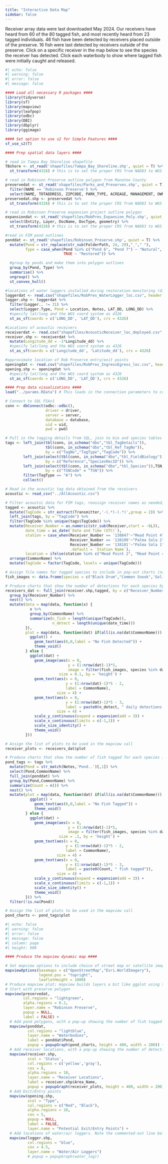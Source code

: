 ```yaml
---
title: "Interactive Data Map"
sidebar: false
---
```


Receiver array data were last downloaded May 2024. Our receivers have heard from 60 of the 80 tagged fish, and most recently heard from 23 tagged individuals. 46 fish have been detected by receivers placed outside of the preserve. 16 fish were last detected by receivers outside of the preserve. Click on a specific receiver in the map below to see the species the receiver has detected. Click each waterbody to show where tagged fish were initially caught and released.

```r
#| echo: false
#| warning: false
#| error: false
#| message: false

#### Load all necessary R packages ####
library(tidyverse)
library(sf)
library(mapview)
library(leafpop)
library(odbc)
library(DBI)
library(dbplyr)
library(ggimage)

#### Set option to use s2 for Simple Features ####
sf_use_s2(T)

#### Prep spatial data layers ####

# read in Tampa Bay Shoreline shapefile
TBshore <- st_read('shapefiles/Tampa_Bay_Shoreline.shp', quiet = T) %>%
  st_transform(4326) # this is to set the proper CRS from NAD83 to WGS 84

# read in Robinson Preserve outline polygon from Manatee County
preservedat <- st_read('shapefiles/Parks_and_Preserves.shp', quiet = T) %>%
  filter(NAME == 'Robinson Preserve') %>%
  select(NAME, TOTADDRESS, ZIPCODE, PARK_TYPE, ACREAGE, MANAGEMENT, OWNER_NAME, geometry)
preservedat.shp <- preservedat %>%
  st_transform(4326) # this is to set the proper CRS from NAD83 to WGS 84

# read in Robinson Preserve expansion project outline polygon
expansiondat <- st_read('shapefiles/RobPres_Expansion_Poly.shp', quiet = T) %>%
  select(Entity, Layer, DocName, DocType, geometry) %>%
  st_transform(4326) # this is to set the proper CRS from NAD83 to WGS 84

#read in FIM pond outlines
ponddat <- st_read('shapefiles/Robinson_Preserve.shp', quiet = T) %>%
  mutate(Pond = str_replace(str_sub(FolderPath, 24, 29),"_"," "),
         Type = case_when(Pond %in% c("Pond 6", "Pond 7") ~ "Natural",
                          TRUE ~ "Restored")) %>%

  #group by ponds and make them into polygon outlines
  group_by(Pond, Type) %>%
  summarise() %>%
  ungroup() %>%
  st_convex_hull()

#locations of water loggers installed during restoration monitoring (different grant than acoustics)
loggerdat <- read.csv("shapefiles/RobPres_WaterLogger_loc.csv", header = T, stringsAsFactors = F)
logger.shp <- loggerdat %>%
  filter(Logger.. != 31) %>%
  select(Logger.Type, Pond = Location, Notes, LAT_DD, LONG_DD) %>%
  #specify lat/long and the WGS coord system as 4326
  st_as_sf(coords = c('LONG_DD', 'LAT_DD'), crs = 4326)

#Locations of acoustic receivers
receiverdat <- read.csv("shapefiles/AcousticReceiver_loc_deployed.csv", header = T, stringsAsFactors = F)
receiver.shp <- receiverdat %>%
  mutate(Longitude_dd = -1*Longitude_dd) %>%
  #specify lat/long and the WGS coord system as 4326
  st_as_sf(coords = c('Longitude_dd', 'Latitude_dd'), crs = 4326)

#approximate location of Rob Preserve entry/exit points
openingdat <- read.csv("shapefiles/RobPres_IngressEgress_loc.csv", header = T, stringsAsFactors = F)
opening.shp <- openingdat %>%
  #specify lat/long and the WGS coord system as 4326
  st_as_sf(coords = c('LONG_DD', 'LAT_DD'), crs = 4326)

#### Prep data visualizations ####
load("../params.RData") # This loads in the connection parameters to connect to the SQL tagging tables

# Connect to SQL FSAv1
conn <- dbConnect(odbc::odbc(),
                  driver = driver,
                  server = server,
                  database = database,
                  uid = uid,
                  pwd = pwd)

# Pull in the tagging details from SQL, join to bio and species tables to get scientific name of species, filter for acoustic tags
tags <- left_join(tbl(conn, in_schema("dbo","tbl_TagDetails")),
                  tbl(conn, in_schema("dbo","tbl_Ref_TagNo")),
                  by = c("TagNo","TagType","TagCode")) %>%
        left_join(select(tbl(conn, in_schema("dbo","tbl_FieldBiology")),Reference,SpeciesRecID,TSNCode),
                  by = c("Reference","SpeciesRecID")) %>%
        left_join(select(tbl(conn, in_schema("dbo","tbl_Species")),TSN,Scientificname,CommonName),
                  by = c("TSNCode" = "TSN")) %>%
        filter(TagType == "A") %>%
        collect()

# Read in the acoustic tag data obtained from the receivers
acoustic <- read_csv("../AllAcoustic.csv")

# Filter acoustic data for FIM tags, reassign receiver names as needed, 
tagged <- acoustic %>%
  mutate(TagCode = str_extract(Transmitter,'-(.*)-(.*)',group = 2)) %>%
  left_join(tags, by = "TagCode") %>%
  filter(TagCode %in% unique(tags$TagCode)) %>%
  mutate(Receiver_Number = as.numeric(str_sub(Receiver,start = -6L)),
         date_time = as_date(`Date and Time (UTC)`),
         station = case_when(Receiver_Number == '138847'~"Mead Point 4",
                             Receiver_Number == '138109'~"Palma Sola 2",
                             Receiver_Number == '138101'~"Palma Sola 1",
                             .default = `Station Name`),
         location = ifelse(station %in% c("Mead Point 2", "Mead Point 4", "Perico Bayou","Palma Sola 1", "Palma Sola 2"), "Outside","Inside")) %>%
  arrange(CommonName) %>%
  mutate(TagCode = factor(TagCode, levels = unique(TagCode)))

# Assign file names for tagged species to include in pop-out charts (note that these files are stored outside of the GitHub repository)
fish_images <- data.frame(species = c("Black Drum","Common Snook",'Goliath Grouper',"Red Drum",'Sheepshead',"Tarpon"),img = c("../FishImages/Black Drum.png","../FishImages/Snook.png", "../FishImages/Goliath.png","../FishImages/Red Drum.png","../FishImages/Sheepshead.png","../FishImages/Tarpon.png"))

# Produce charts that show the number of detections for each species by each receiver; add images using the geom_image function from ggimage; note that scaling the images and charts took a bit of trial and error, which is why there are some hard-coded numbers for the y values and sizes
receivers_dat <- full_join(receiver.shp,tagged, by = c("Receiver_Number")) %>%
  group_by(Receiver_Number) %>%
  nest() %>%
  mutate(data = map(data, function(x) {
           x %>%
           group_by(CommonName) %>%
           summarize(n_fish = length(unique(TagCode)),
                     n_detect = length(unique(date_time)))
         }),
         plot = map(data, function(dat) if(all(is.na(dat$CommonName))) {
           ggplot() +
             geom_text(aes(0,0,label = "No Fish Detected")) +
             theme_void()
         } else {
           ggplot(dat) +
             geom_image(aes(x = 0, 
                            y = (1:nrow(dat)-1)*5,
                            image = filter(fish_images, species %in% dat$CommonName)$img),
                        size = 0.1, by = 'height') +
             geom_text(aes(x = 0, 
                           y = (1:nrow(dat)-1)*5 - 2,
                           label = CommonName), 
                       size = 4) +
             geom_text(aes(x = 0, 
                           y = (1:nrow(dat)-1)*5 - 3,
                           label = paste0(n_detect, " daily detections from ",n_fish, " fish")),
                       size = 4) +
             scale_y_continuous(expand = expansion(add = 3)) +
             scale_x_continuous(limits = c(-1,1)) +
             scale_size_identity() +
             theme_void()
         }))

# Assign the list of plots to be used in the mapview call
receiver_plots <- receivers_dat$plot

# Produce charts that show the number of fish tagged for each species in each water body; add images using the geom_image function from ggimage; note that scaling the images and charts took a bit of trial and error, which is why there are some hard-coded numbers for the y values and sizes
pond_tags <- tags %>%
  mutate(Pond = str_match(Notes,'Pond..')[,1]) %>%
  select(Pond,CommonName) %>%
  full_join(ponddat) %>%
  group_by(Pond,CommonName) %>%
  summarize(Count = n()) %>%
  nest() %>%
  mutate(plot = map(data, function(dat) if(all(is.na(dat$CommonName))) {
           ggplot() +
             geom_text(aes(0,0,label = "No Fish Tagged")) +
             theme_void()
         } else {
           ggplot(dat) +
             geom_image(aes(x = 0, 
                            y = (1:nrow(dat)-1)*5, 
                            image = filter(fish_images, species %in% dat$CommonName)$img),
                        size = .1, by = 'height') +
             geom_text(aes(x = 0, 
                           y = (1:nrow(dat)-1)*5 - 2, 
                           label = CommonName), 
                       size = 4) +
             geom_text(aes(x = 0, 
                           y = (1:nrow(dat)-1)*5 - 3,
                           label = paste0(Count, " fish tagged")),
                       size = 4) +
             scale_y_continuous(expand = expansion(add = 3)) +
             scale_x_continuous(limits = c(-1,1)) +
             scale_size_identity() +
             theme_void()
         })) %>%
  filter(!is.na(Pond))

# Assign the list of plots to be used in the mapview call
pond_charts <- pond_tags$plot
```

<div>

```r
#| echo: false
#| warning: false
#| error: false
#| message: false
#| column: page
#| height: 900 

#### Produce the mapview dynamic map ####

# Set mapview options to include choice of street map or satellite imagery, add legend, and assign height of map
mapviewOptions(basemaps = c("OpenStreetMap","Esri.WorldImagery"),
               legend.pos = "topright",
               leafletHeight = 1000)
# Produce mapview plot; mapview builds layers a bit like ggplot using the '+' function
# Start with preserve polygon
mapview(preservedat, 
        col.regions = "lightgreen", 
        alpha.regions = 0.2, 
        layer.name = "Robinson Preserve",
        popup = NULL,
        label = FALSE) +
  # Add pond polygons, with a pop-up showing the number of fish tagged in each pond
  mapview(ponddat, 
          col.regions = "lightblue", 
          layer.name = "Waterbodies",
          label = ponddat$Pond,
          popup = popupGraph(pond_charts, height = 400, width = 200)) +
  # Add receiver locations, with a pop-up showing the number of detections of each species at each receiver. Note that active receivers are in yellow, inactive are in gray
  mapview(receiver.shp, 
          zcol = 'Status',
          col.regions = c('yellow','gray'), 
          cex = 8, 
          alpha.regions = 10, 
          layer.name = "Receiver Locations",
          label = receiver.shp$Area_Name,
          popup = popupGraph(receiver_plots, height = 400, width = 200)) +
  # Add Exit/Entry points
  mapview(opening.shp, 
          zcol = "Type", 
          col.regions = c("Red", "Black"),
          alpha.regions = 10, 
          cex = 5, 
          popup = NULL,
          label = FALSE,
          layer.name = "Potential Exit/Entry Points") +
  # Add locations of water/air loggers. Note the commented-out line below; we may eventually want to add in a pop-up graph showing water parameter data, but this is on hold while we sort out the issues with the data
  mapview(logger.shp, 
          col.regions = "blue", 
          cex = 4.5, 
          layer.name = "Water/Air Loggers") 
          # popup = popupGraph(water_log))
```

</div>
